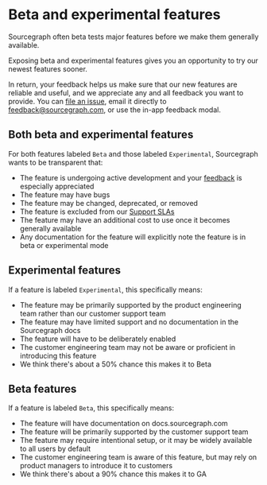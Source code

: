 # Beta and experimental features

Sourcegraph often beta tests major features before we make them generally available. 

Exposing beta and experimental features gives you an opportunity to try our newest features sooner.

In return, your feedback helps us make sure that our new features are reliable and useful, and we appreciate any and all feedback you want to provide. You can [file an issue](https://github.com/sourcegraph/sourcegraph/issues/new/choose), email it directly to [feedback@sourcegraph.com](mailto:feedback@sourcegraph.com), or use the in-app feedback modal. 

## **Both** beta and experimental features

For both features labeled `Beta` and those labeled `Experimental`, Sourcegraph wants to be transparent that:  

- The feature is undergoing active development and your [feedback](mailto:feedback@sourcegraph.com) is especially appreciated
- The feature may have bugs
- The feature may be changed, deprecated, or removed
- The feature is excluded from our [Support SLAs](https://handbook.sourcegraph.com/support#slas)
- The feature may have an additional cost to use once it becomes generally available 
- Any documentation for the feature will explicitly note the feature is in beta or experimental mode

## Experimental features

If a feature is labeled `Experimental`, this specifically means: 

- The feature may be primarily supported by the product engineering team rather than our customer support team
- The feature may have limited support and no documentation in the Sourcegraph docs
- The feature will have to be deliberately enabled
- The customer engineering team may not be aware or proficient in introducing this feature
- We think there's about a 50% chance this makes it to Beta

## Beta features

If a feature is labeled `Beta`, this specifically means: 

- The feature will have documentation on docs.sourcegraph.com
- The feature will be primarily supported by the customer support team
- The feature may require intentional setup, or it may be widely available to all users by default 
- The customer engineering team is aware of this feature, but may rely on product managers to introduce it to customers
- We think there's about a 90% chance this makes it to GA
